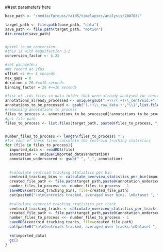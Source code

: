 ##set parameters here
```r
base_path <- "/media/fpreuss/raid5/timelapses/analysis/200703/"
```

```r

target_path <- file.path(base_path, "data")
save_path <- file.path(target_path, "motion")
dir.create(save_path)


#pixel to µm conversion
#this is with magnifaction 3.2
conversion_factor <- 6.25

#set parameters
#We record at 2fps
offset =2 #== 1 seconds
max_gaps = 0 
duration = 20 #==10 seconds
binning_factor = 20 #==10 seconds

#list of .rds files in data folder that were already analysed for centroid tracking
annotations_already_processed <- unique(gsub(".+\\/(.+)\\_centroid.+","\\1",list.files(target_path, "centroid_tracking", full.names = TRUE, ignore.case = TRUE)))
annotations_to_be_processed <- gsub("(.+)\\_raw_data.+","\\1",list.files(target_path,"raw_data", ignore.case = TRUE))
#remaining annotations to process
files_to_process <- annotations_to_be_processed[!annotations_to_be_processed %in% annotations_already_processed]
#get file path
files_to_process <- list.files(target_path, paste0(files_to_process, "_raw_data"), full.names = TRUE, ignore.case = TRUE)


number_files_to_process <- length(files_to_process) * 2
#for each of these files calculate the centroid tracking statistics
for (file in files_to_process){
  imported_data <- readRDS(file)
  annotation <- unique(imported_data$annotation)
  annotation_underscored <- gsub(" ", "_", annotation)
  
  
  #calculate centroid tracking statistics per bin
  centroid_tracking_bins <- calculate_overview_statistics_per_bin(imported_data,conversion_factor,offset,binning_factor,max_gaps,duration)
  created_file_path <- file.path(target_path,paste0(annotation_underscored,"_centroid_tracking_bins.RDS"))
  number_files_to_process <<- number_files_to_process - 1
  saveRDS(centroid_tracking_bins, file=created_file_path)
  cat(paste0("\n\nCentroids tracked, averaged over bins. \nDataset ", file, " was processed\nand saved under ", created_file_path, "\n", number_files_to_process, " datasets waiting to be processed.\n\n"))
  
  #calculate centroid tracking statistics per track
  centroid_tracking_tracks <- calculate_overview_statistics_per_track(imported_data,conversion_factor,offset,binning_factor,max_gaps,duration)
  created_file_path <- file.path(target_path,paste0(annotation_underscored,"_centroid_tracking_tracks.RDS"))
  number_files_to_process <<- number_files_to_process - 1
  saveRDS(centroid_tracking_tracks, file=created_file_path)
  cat(paste0("\n\nCentroids tracked, averaged over tracks.\nDataset ", file, " was processed\nand saved under ", created_file_path, "\n", number_files_to_process, " datasets waiting to be processed.\n\n"))
  
  rm(imported_data)
  gc()
}

```

